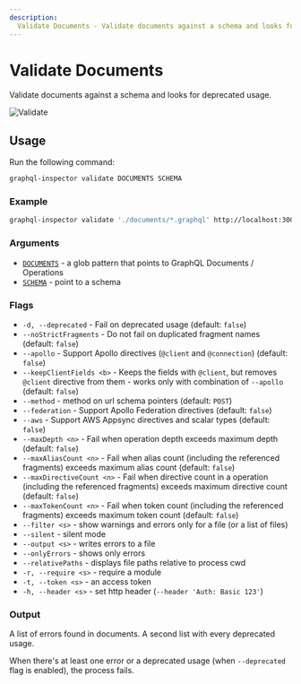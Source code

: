 ```yaml
---
description:
  Validate Documents - Validate documents against a schema and looks for deprecated usage.
---
```


# Validate Documents

Validate documents against a schema and looks for deprecated usage.

![Validate](/assets/img/cli/validate.jpg)

## Usage

Run the following command:

```sh
graphql-inspector validate DOCUMENTS SCHEMA
```

### Example

```sh
graphql-inspector validate './documents/*.graphql' http://localhost:3000/graphql
```

### Arguments

- [`DOCUMENTS`](../api/documents) - a glob pattern that points to GraphQL Documents / Operations
- [`SCHEMA`](../api/schema) - point to a schema

### Flags

- `-d, --deprecated` - Fail on deprecated usage (default: `false`)
- `--noStrictFragments` - Do not fail on duplicated fragment names (default: `false`)
- `--apollo` - Support Apollo directives (`@client` and `@connection`) (default: `false`)
- `--keepClientFields <b>` - Keeps the fields with `@client`, but removes `@client` directive from
  them - works only with combination of `--apollo` (default: `false`)
- `--method` - method on url schema pointers (default: `POST`)
- `--federation` - Support Apollo Federation directives (default: `false`)
- `--aws` - Support AWS Appsync directives and scalar types (default: `false`)
- `--maxDepth <n>` - Fail when operation depth exceeds maximum depth (default: `false`)
- `--maxAliasCount <n>` - Fail when alias count (including the referenced fragments) exceeds maximum
  alias count (default: `false`)
- `--maxDirectiveCount <n>` - Fail when directive count in a operation (including the referenced
  fragments) exceeds maximum directive count (default: `false`)
- `--maxTokenCount <n>` - Fail when token count (including the referenced fragments) exceeds maximum
  token count (default: `false`)
- `--filter <s>` - show warnings and errors only for a file (or a list of files)
- `--silent` - silent mode
- `--output <s>` - writes errors to a file
- `--onlyErrors` - shows only errors
- `--relativePaths` - displays file paths relative to process cwd
- `-r, --require <s>` - require a module
- `-t, --token <s>` - an access token
- `-h, --header <s>` - set http header (`--header 'Auth: Basic 123'`)

### Output

A list of errors found in documents. A second list with every deprecated usage.

When there's at least one error or a deprecated usage (when `--deprecated` flag is enabled), the
process fails.
